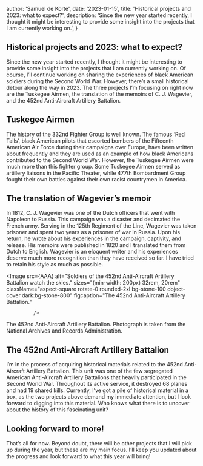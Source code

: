 

  author: 'Samuel de Korte',
  date: '2023-01-15',
  title: 'Historical projects and 2023: what to expect?',
  description:
    'Since the new year started recently, I thought it might be interesting to provide some insight into the projects that I am currently working on.',
}


## Historical projects and 2023: what to expect?  
Since the new year started recently, I thought it might be interesting to provide some insight into the projects that I am currently working on. Of course, I’ll continue working on sharing the experiences of black American soldiers during the Second World War. However, there’s a small historical detour along the way in 2023. The three projects I’m focusing on right now are the Tuskegee Airmen, the translation of the memoirs of C. J. Wagevier, and the 452nd Anti-Aircraft Artillery Battalion. 
 
## Tuskegee Airmen  
The history of the 332nd Fighter Group is well known. The famous ‘Red Tails’, black American pilots that escorted bombers of the Fifteenth American Air Force during their campaigns over Europe, have been written about frequently and they are used as an example of how black Americans contributed to the Second World War. However, the Tuskegee Airmen were much more than this fighter group. Some Tuskegee Airmen served as artillery liaisons in the Pacific Theater, while 477th Bombardment Group fought their own battles against their own racist countrymen in America. 
 
## The translation of Wagevier’s memoir  
In 1812, C. J. Wagevier was one of the Dutch officers that went with Napoleon to Russia. This campaign was a disaster and decimated the French army. Serving in the 125th Regiment of the Line, Wagevier was taken prisoner and spent two years as a prisoner of war in Russia. Upon his return, he wrote about his experiences in the campaign, captivity, and release. His memoirs were published in 1820 and I translated them from Dutch to English. Wagevier is an eloquent writer and his experiences deserve much more recognition than they have received so far. I have tried to retain his style as much as possible. 

<Image
                src={AAA}
                alt="Soldiers of the 452nd Anti-Aircraft Artillery Battalion watch the skies."
                sizes="(min-width: 200px) 32rem, 20rem"
                className="aspect-square rotate-0 rounded-2xl bg-stone-100 object-cover dark:bg-stone-800"
                figcaption="The 452nd Anti-Aircraft Artillery Battalion."
                
              />
The 452nd Anti-Aircraft Artillery Battalion. Photograph is taken from the National Archives and Records Administration.               

## The 452nd Anti-Aircraft Artillery Battalion  
I’m in the process of acquiring historical materials related to the 452nd Anti-Aircraft Artillery Battalion. This unit was one of the few segregated American Anti-Aircraft Artillery Battalions that heavily participated in the Second World War. Throughout its active service, it destroyed 68 planes and had 19 shared kills. Currently, I’ve got a pile of historical material in a box, as the two projects above demand my immediate attention, but I look forward to digging into this material. Who knows what there is to uncover about the history of this fascinating unit? 

## Looking forward to more!
That’s all for now. Beyond doubt, there will be other projects that I will pick up during the year, but these are my main focus. I’ll keep you updated about the progress and look forward to what this year will bring! 
